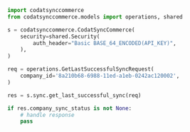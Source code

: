 ```python GetLastSuccessfulSync.py
import codatsynccommerce
from codatsynccommerce.models import operations, shared

s = codatsynccommerce.CodatSyncCommerce(
    security=shared.Security(
        auth_header="Basic BASE_64_ENCODED(API_KEY)",
    ),
)

req = operations.GetLastSuccessfulSyncRequest(
    company_id='8a210b68-6988-11ed-a1eb-0242ac120002',
)

res = s.sync.get_last_successful_sync(req)

if res.company_sync_status is not None:
    # handle response
    pass
```
